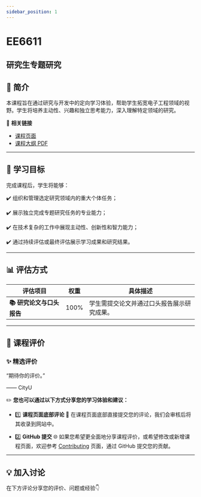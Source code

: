 ```yaml
---
sidebar_position: 1
---
```


# EE6611
## 研究生专题研究

## **📘 简介**
本课程旨在通过研究与开发中的定向学习体验，帮助学生拓宽电子工程领域的视野。学生将培养主动性、兴趣和独立思考能力，深入理解特定领域的研究。

🔗 **相关链接**
- [课程页面](https://www.cityu.edu.hk/catalogue/pg/202425/course/EE6611.htm)
- [课程大纲 PDF](https://www.cityu.edu.hk/catalogue/pg/202425/course/EE6611.pdf)

---

## **🎯 学习目标**

完成课程后，学生将能够：

✔️ 组织和管理选定研究领域内的重大个体任务；

✔️ 展示独立完成专题研究任务的专业能力；

✔️ 在技术复杂的工作中展现主动性、创新性和智力能力；

✔️ 通过持续评估或最终评估展示学习成果和研究结果。

---

## **📊 评估方式**

| **评估项目**          | **权重** | **具体描述**                                                                                       |
|----------------------|---------|---------------------------------------------------------------------------------------------------|
| **📚 研究论文与口头报告** | 100%    | 学生需提交论文并通过口头报告展示研究成果。                                                        |

---

## **💬 课程评价**

### ✨ **精选评价**
<div className={commentStyles.commentBox}>
    <p className={commentStyles.commentText}>
        “期待你的评价。”
    </p>
    <p className={commentStyles.commentAuthor}>—— CityU</p>
</div>

✏️ **您也可以通过以下方式分享您的学习体验和建议：**

- 1️⃣ **课程页面底部评论**
💬 在课程页面底部直接提交您的评论，我们会审核后将其收录到网站中。

- 2️⃣ **GitHub 提交**
🌐 如果您希望更全面地分享课程评价，或希望修改或新增课程页面，欢迎参考 [Contributing](https://penjc.github.io/CityU/contributing) 页面，通过 GitHub 提交您的贡献。

---

## **💡 加入讨论**

在下方评论分享您的评价、问题或经验👇
<Utterances />